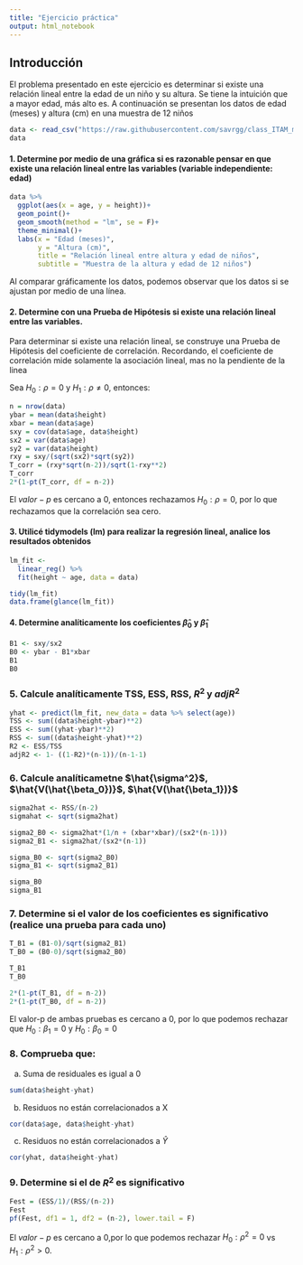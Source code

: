 ```yaml
---
title: "Ejercicio práctica"
output: html_notebook
---
```

## Introducción

El problema presentado en este ejercicio es determinar si existe una relación lineal entre la edad de un niño y su altura. Se tiene la intuición que a mayor edad, más alto es. A continuación se presentan los datos de edad (meses) y altura (cm) en una muestra de 12 niños

```r
data <- read_csv("https://raw.githubusercontent.com/savrgg/class_ITAM_metodos/main/notas_r/ageandheight.csv")
data
```

####  1. Determine por medio de una gráfica si es razonable pensar en que existe una relación lineal entre las variables (variable independiente: edad)
```r
data %>%
  ggplot(aes(x = age, y = height))+
  geom_point()+
  geom_smooth(method = "lm", se = F)+
  theme_minimal()+
  labs(x = "Edad (meses)",
       y = "Altura (cm)",
       title = "Relación lineal entre altura y edad de niños",
       subtitle = "Muestra de la altura y edad de 12 niños")
```

Al comparar gráficamente los datos, podemos observar que los datos si se ajustan por medio de una línea. 

#### 2. Determine con una Prueba de Hipótesis si existe una relación lineal entre las variables.

Para determinar si existe una relación lineal, se construye una Prueba de Hipótesis del coeficiente de correlación. Recordando, el coeficiente de correlación mide solamente la asociación lineal, mas no la pendiente de la linea

Sea $H_0: \rho = 0$ y $H_1: \rho \neq 0$, entonces: 

```r
n = nrow(data)
ybar = mean(data$height)
xbar = mean(data$age)
sxy = cov(data$age, data$height)
sx2 = var(data$age)
sy2 = var(data$height)
rxy = sxy/(sqrt(sx2)*sqrt(sy2))
T_corr = (rxy*sqrt(n-2))/sqrt(1-rxy**2)
T_corr
2*(1-pt(T_corr, df = n-2))
```

El $valor-p$ es cercano a 0, entonces rechazamos $H_0: \rho = 0$, por lo que rechazamos que la correlación sea cero.

#### 3. Utilicé tidymodels (lm) para realizar la regresión lineal, analice los resultados obtenidos
```r
lm_fit <- 
  linear_reg() %>% 
  fit(height ~ age, data = data)

tidy(lm_fit)  
data.frame(glance(lm_fit))
```


#### 4. Determine analíticamente los coeficientes $\hat{\beta}_0$ y $\hat{\beta}_1$
```r
B1 <- sxy/sx2
B0 <- ybar - B1*xbar
B1
B0
```
### 5. Calcule analíticamente TSS, ESS, RSS, $R^2$ y $adjR^2$

```r
yhat <- predict(lm_fit, new_data = data %>% select(age))
TSS <- sum((data$height-ybar)**2)
ESS <- sum((yhat-ybar)**2)
RSS <- sum((data$height-yhat)**2)
R2 <- ESS/TSS
adjR2 <- 1- ((1-R2)*(n-1))/(n-1-1)
```

### 6. Calcule analíticametne $\hat{\sigma^2}$, $\hat{V(\hat{\beta_0})}$, $\hat{V(\hat{\beta_1})}$
```r
sigma2hat <- RSS/(n-2)
sigmahat <- sqrt(sigma2hat)

sigma2_B0 <- sigma2hat*(1/n + (xbar*xbar)/(sx2*(n-1)))
sigma2_B1 <- sigma2hat/(sx2*(n-1))

sigma_B0 <- sqrt(sigma2_B0)
sigma_B1 <- sqrt(sigma2_B1)

sigma_B0
sigma_B1
```

### 7. Determine si el valor de los coeficientes es significativo (realice una prueba para cada uno)
```r
T_B1 = (B1-0)/sqrt(sigma2_B1)
T_B0 = (B0-0)/sqrt(sigma2_B0)

T_B1
T_B0

2*(1-pt(T_B1, df = n-2))
2*(1-pt(T_B0, df = n-2))
```

El valor-p de ambas pruebas es cercano a 0, por lo que podemos rechazar que $H_0: \beta_1 = 0$ y $H_0: \beta_0 = 0$

### 8. Comprueba que:
a) Suma de residuales es igual a 0
```r
sum(data$height-yhat)
```

b) Residuos no están correlacionados a X
```r
cor(data$age, data$height-yhat)
```

c) Residuos no están correlacionados a $\hat{Y}$
```r
cor(yhat, data$height-yhat)
```

### 9. Determine si el de $R^2$ es significativo
```r
Fest = (ESS/1)/(RSS/(n-2))
Fest
pf(Fest, df1 = 1, df2 = (n-2), lower.tail = F)
```


El $valor-p$ es cercano a 0,por lo que podemos rechazar $H_0: \rho^2 = 0$ vs $H_1: \rho^2 > 0$.




